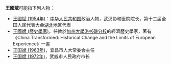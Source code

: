 '''王國斌'''可能指下列人物：
*[[王國斌_(1954年)|王國斌 (1954年)]]：[[中华人民共和国|中华人民共和国]]政治人物，武汉协和医院院长，第十二届全国人民代表大会[[湖北|湖北]]地区代表
*[[王國斌_(歷史學家)|王國斌 (歷史學家)]]，任教於[[加州大學洛杉磯分校|加州大學洛杉磯分校]]的經濟歷史學家，著有《China Transformed: Historical Change and the Limits of European Experience》一書
*[[王国斌_(1963年)|王国斌 (1963年)]]，宜昌市人大常委会主任
*[[王国斌_(1972年)|王国斌 (1972年)]]，武威市人民政府市长

{{消歧义|cat=三字王姓人名消歧义|guo}}